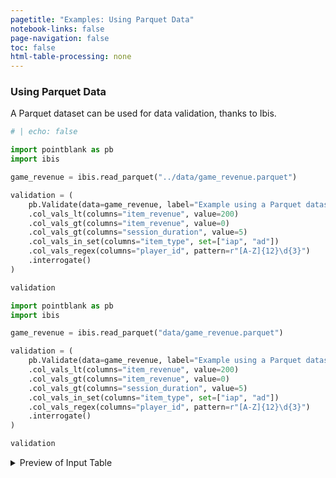 ```yaml
---
pagetitle: "Examples: Using Parquet Data"
notebook-links: false
page-navigation: false
toc: false
html-table-processing: none
---
```


### Using Parquet Data

A Parquet dataset can be used for data validation, thanks to Ibis.

```python
# | echo: false

import pointblank as pb
import ibis

game_revenue = ibis.read_parquet("../data/game_revenue.parquet")

validation = (
    pb.Validate(data=game_revenue, label="Example using a Parquet dataset.")
    .col_vals_lt(columns="item_revenue", value=200)
    .col_vals_gt(columns="item_revenue", value=0)
    .col_vals_gt(columns="session_duration", value=5)
    .col_vals_in_set(columns="item_type", set=["iap", "ad"])
    .col_vals_regex(columns="player_id", pattern=r"[A-Z]{12}\d{3}")
    .interrogate()
)

validation
```

```python
import pointblank as pb
import ibis

game_revenue = ibis.read_parquet("data/game_revenue.parquet")

validation = (
    pb.Validate(data=game_revenue, label="Example using a Parquet dataset.")
    .col_vals_lt(columns="item_revenue", value=200)
    .col_vals_gt(columns="item_revenue", value=0)
    .col_vals_gt(columns="session_duration", value=5)
    .col_vals_in_set(columns="item_type", set=["iap", "ad"])
    .col_vals_regex(columns="player_id", pattern=r"[A-Z]{12}\d{3}")
    .interrogate()
)

validation
```

<details>
<summary>Preview of Input Table</summary>

```python
# | echo: false
pb.preview(game_revenue)
```

</details>
